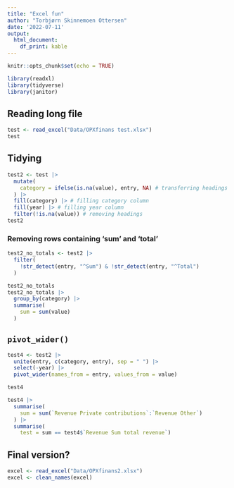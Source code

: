 ```yaml
---
title: "Excel fun"
author: "Torbjørn Skinnemoen Ottersen"
date: '2022-07-11'
output: 
  html_document: 
    df_print: kable
---
```


```r
knitr::opts_chunk$set(echo = TRUE)
```

```r
library(readxl)
library(tidyverse)
library(janitor)
```

## Reading long file

```r
test <- read_excel("Data/OPXfinans test.xlsx")
test
```

## Tidying

```r
test2 <- test |> 
  mutate(
    category = ifelse(is.na(value), entry, NA) # transferring headings to category
  ) |> 
  fill(category) |> # filling category column
  fill(year) |> # filling year column
  filter(!is.na(value)) # removing headings
test2
```

### Removing rows containing 'sum' and 'total'
```r
test2_no_totals <- test2 |> 
  filter(
    !str_detect(entry, "^Sum") & !str_detect(entry, "^Total")
  )

test2_no_totals
test2_no_totals |>
  group_by(category) |> 
  summarise(
    sum = sum(value)
  )
```

## `pivot_wider()`
```r
test4 <- test2 |>
  unite(entry, c(category, entry), sep = " ") |> 
  select(-year) |> 
  pivot_wider(names_from = entry, values_from = value)

test4

test4 |> 
  summarise(
    sum = sum(`Revenue Private contributions`:`Revenue Other`)
  ) |> 
  summarise(
    test = sum == test4$`Revenue Sum total revenue`)
```

## Final version?
```r
excel <- read_excel("Data/OPXfinans2.xlsx")
excel <- clean_names(excel)

```


